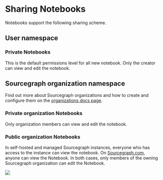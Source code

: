# Sharing Notebooks

Notebooks support the following sharing scheme.

## User namespace

### Private Notebooks

This is the default permissions level for all new notebook. Only the creator can view and edit the notebook.

## Sourcegraph organization namespace

Find out more about Sourcegraph organizations and how to create and configure them on the [organizations docs page](/admin/organizations).

### Private organization Notebooks

Only organization members can view and edit the notebook.

### Public organization Notebooks

In self-hosted and managed Sourcegraph instances, everyone who has access to the instance can view the notebook. On [Sourcegraph.com](https://sourcegraph.com), anyone can view the Notebook. In both cases, only members of the owning Sourcegraph organization can edit the Notebook.

![](https://storage.googleapis.com/sourcegraph-assets/docs/images/notebooks/notebook_sharing.gif)
